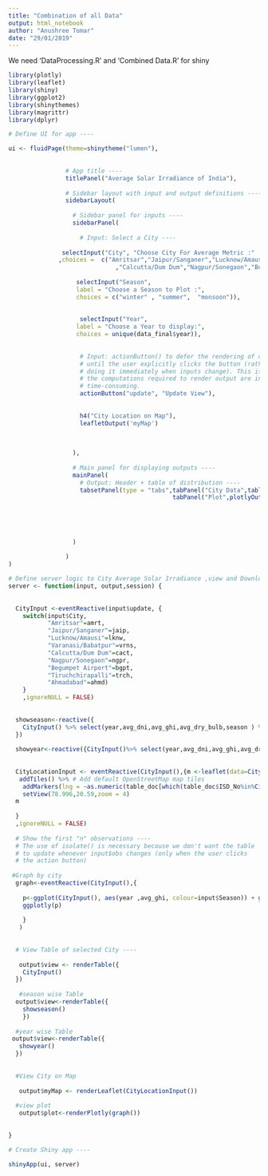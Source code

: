 ```yaml
---
title: "Combination of all Data"
output: html_notebook
author: "Anushree Tomar"
date: "29/01/2019"
---
```



We need 'DataProcessing.R' and 'Combined Data.R' for shiny
```r
library(plotly)
library(leaflet)
library(shiny)
library(ggplot2)
library(shinythemes)
library(magrittr)
library(dplyr)

```


```r
# Define UI for app ----

ui <- fluidPage(theme=shinytheme("lumen"),
                
                
                # App title ----
                titlePanel("Average Solar Irradiance of India"),
                
                # Sidebar layout with input and output definitions ----
                sidebarLayout(
                  
                  # Sidebar panel for inputs ----
                  sidebarPanel(
                    
                    # Input: Select a City ----
                    
               selectInput("City", "Choose City For Average Metric :"
              ,choices =  c("Amritsar","Jaipur/Sanganer","Lucknow/Amausi","Varanasi/Babatpur","Ahmadabad"
                              ,"Calcutta/Dum Dum","Nagpur/Sonegaon","Begumpet Airport","Tiruchchirapalli")),
                    
                   selectInput("Season",
                   label = "Choose a Season to Plot :",
                   choices = c("winter" , "summer",  "monsoon")),
                   
                   
                    selectInput("Year",
                   label = "Choose a Year to display:",
                   choices = unique(data_final$year)),
                 
                   
                    # Input: actionButton() to defer the rendering of output ----
                    # until the user explicitly clicks the button (rather than
                    # doing it immediately when inputs change). This is useful if
                    # the computations required to render output are inordinately
                    # time-consuming.
                    actionButton("update", "Update View"),
                   
                  
                    h4("City Location on Map"),
                    leafletOutput('myMap')
                    
                    
                    
                  ),
                  
                  # Main panel for displaying outputs ----
                  mainPanel( 
                    # Output: Header + table of distribution ----
                    tabsetPanel(type = "tabs",tabPanel("City Data",tableOutput("view")),
                                              tabPanel("Plot",plotlyOutput("plot")))
                    
                    
                    
                   
                    
                  )
                  
                )
)

```



```r


# Define server logic to City Average Solar Irradiance ,view and Download selected dataset ----
server <- function(input, output,session) {
  
 
  CityInput <-eventReactive(input$update, {
    switch(input$City,
           "Amritsar"=amrt,
           "Jaipur/Sanganer"=jaip,
           "Lucknow/Amausi"=lknw,
           "Varanasi/Babatpur"=vrns,
           "Calcutta/Dum Dum"=cact,
           "Nagpur/Sonegaon"=ngpr,
           "Begumpet Airport"=bgpt,
           "Tiruchchirapalli"=trch,
           "Ahmadabad"=ahmd)
    }
    ,ignoreNULL = FALSE)
  
  
  showseason<-reactive({
    CityInput() %>% select(year,avg_dni,avg_ghi,avg_dry_bulb,season ) %>% filter(season == input$Season)
  })
  
  showyear<-reactive({CityInput()%>% select(year,avg_dni,avg_ghi,avg_dry_bulb,season )%>%filter(year==input$Year)})
  
    
  CityLocationInput <- eventReactive(CityInput(),{m <-leaflet(data=CityInput())%>%
   addTiles() %>% # Add default OpenStreetMap map tiles
    addMarkers(lng = ~as.numeric(table_doc[which(table_doc$ISD_No%in%CityInput()$code),"Grid_Long(E)"]),lat =  ~as.numeric(table_doc[which(table_doc$ISD_No%in%CityInput()$code),"Grid_Lat(N)"],popup =code))%>%
    setView(78.996,20.59,zoom = 4)
  m
  
  }
  ,ignoreNULL = FALSE)
  
  # Show the first "n" observations ----
  # The use of isolate() is necessary because we don't want the table
  # to update whenever input$obs changes (only when the user clicks
  # the action button)
  
 #Graph by city
  graph<-eventReactive(CityInput(),{
    
    p<-ggplot(CityInput(), aes(year ,avg_ghi, colour=input$Season)) + geom_line() + ggtitle("India")
    ggplotly(p)
  
    }
   )
  
  
  # View Table of selected City ----
  
   output$view <- renderTable({
    CityInput()
  })
    
   #season wise Table
  output$view<-renderTable({
    showseason()
    })
  
  #year wise Table
 output$view<-renderTable({
   showyear()
  })
  
  
  #View City on Map
  
   output$myMap <- renderLeaflet(CityLocationInput())
     
  #view plot
   output$plot<-renderPlotly(graph())
  
  
}

# Create Shiny app ----

shinyApp(ui, server)

```



